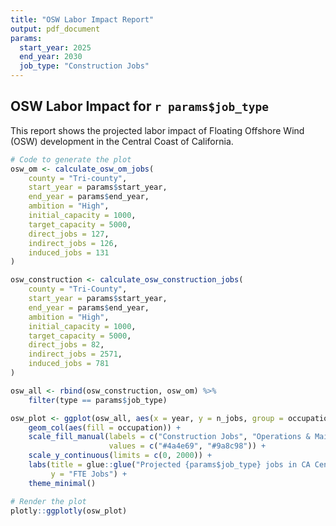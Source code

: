 ```yaml
---
title: "OSW Labor Impact Report"
output: pdf_document
params:
  start_year: 2025
  end_year: 2030
  job_type: "Construction Jobs"
---
```


## OSW Labor Impact for `r params$job_type`

This report shows the projected labor impact of Floating Offshore Wind (OSW) development in the Central Coast of California.

```r
# Code to generate the plot
osw_om <- calculate_osw_om_jobs(
    county = "Tri-county",
    start_year = params$start_year,
    end_year = params$end_year,
    ambition = "High",
    initial_capacity = 1000,
    target_capacity = 5000,
    direct_jobs = 127,
    indirect_jobs = 126,
    induced_jobs = 131
)

osw_construction <- calculate_osw_construction_jobs(
    county = "Tri-County",
    start_year = params$start_year,
    end_year = params$end_year,
    ambition = "High", 
    initial_capacity = 1000,
    target_capacity = 5000,
    direct_jobs = 82,
    indirect_jobs = 2571,
    induced_jobs = 781
)

osw_all <- rbind(osw_construction, osw_om) %>%
    filter(type == params$job_type)

osw_plot <- ggplot(osw_all, aes(x = year, y = n_jobs, group = occupation)) +
    geom_col(aes(fill = occupation)) +
    scale_fill_manual(labels = c("Construction Jobs", "Operations & Maintenance Jobs"),
                      values = c("#4a4e69", "#9a8c98")) +
    scale_y_continuous(limits = c(0, 2000)) +
    labs(title = glue::glue("Projected {params$job_type} jobs in CA Central Coast from Floating OSW development"),
         y = "FTE Jobs") +
    theme_minimal()

# Render the plot
plotly::ggplotly(osw_plot)
```